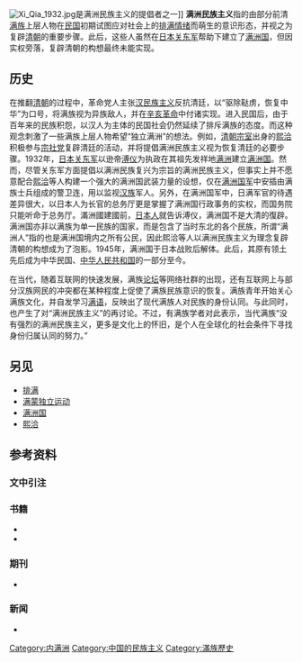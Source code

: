 [[File:Xi_Qia_1932.jpg|thumb]]是满洲民族主义的提倡者之一]]
'''满洲民族主义'''{{refTag|name=研究通讯|1={{harvnb|吴启讷|2015|p=4}}}}指的由部分前清[[满族|满族]]上层人物在[[中华民国_(大陆时期)|民国]]初期试图应对社会上的[[排满|排满情绪]]而萌生的意识形态，并视之为复辟[[清朝|清朝]]的重要步骤。此后，这些人虽然在[[大日本帝国|日本]][[关东军|关东军]]帮助下建立了[[满洲国|满洲国]]，但因实权旁落，复辟清朝的构想最终未能实现。

==历史==
在推翻[[清朝|清朝]]的过程中，革命党人主张[[汉民族主义|汉民族主义]]反抗清廷，以“驱除鞑虏，恢复中华”为口号，将满族视为异族敌人，并在[[辛亥革命|辛亥革命]]中付诸实现{{refTag|name=研究通讯}}。进入民国后，由于百年来的民族积怨，以汉人为主体的民国社会仍然延续了排斥满族的态度。而这种观念刺激了一些满族上层人物希望“独立满洲”的想法{{refTag|name=研究通讯}}。例如，[[清朝宗室|清朝宗室]]出身的[[熙洽|熙洽]]积极参与[[宗社党|宗社党]]复辟清廷的活动，并将提倡满洲民族主义视为恢复清廷的必要步骤{{refTag|name=研究通讯}}。1932年，[[大日本帝国|日本]][[关东军|关东军]]以逊帝[[溥仪|溥仪]]为执政在其祖先发祥地[[满洲|满洲]]建立[[满洲国|满洲国]]。然而，尽管关东军方面提倡以满洲民族复兴为宗旨的满洲民族主义，但事实上并不愿意配合[[熙洽|熙洽]]等人构建一个强大的满洲国武装力量的设想，仅在[[满洲国军|满洲国军]]中安插由满族士兵组成的警卫连，用以监视[[汉族|汉族]]军人{{refTag|name=研究通讯}}。另外，在满洲国军中，日满军官的待遇差异很大，以日本人为长官的总务厅更是掌握了满洲国行政事务的实权，而国务院只能听命于总务厅{{refTag|name=研究通讯}}。滿洲國建國前，[[日本人|日本人]]就告诉溥仪，满洲国不是大清的復辟{{refTag|name=前半生|1={{harvnb|溥仪|2007|pp=223-224}}}}。满洲国亦非以满族为单一民族的国家，而是包含了当时东北的各个民族，所谓“满洲人”指的也是满洲国境内之所有公民{{refTag|1={{harvnb|金启孮|2009|p=160}}}}，因此熙洽等人以满洲民族主义为理念复辟清朝的构想成为了泡影。1945年，满洲国于日本战败后解体。此后，其原有领土先后成为中华民国、[[中华人民共和国|中华人民共和国]]的一部分至今。

在当代，随着互联网的快速发展，满族[[网络论坛|论坛]]等网络社群的出现，还有互联网上与部分汉族网民的冲突都在某种程度上促使了满族民族意识的恢复{{refTag|name=联合早报|1={{harvnb|游润恬|2016}}}}。满族青年开始关心满族文化，并自发学习[[满语|满语]]，反映出了现代满族人对民族的身份认同{{refTag|name=联合早报}}。与此同时，也产生了对“满洲民族主义”的再讨论{{refTag|name=联合早报}}。不过，有满族学者对此表示，当代满族“没有强烈的满洲民族主义，更多是文化上的怀旧，是个人在全球化的社会条件下寻找身份归属认同的努力{{refTag|name=联合早报}}。”

==另见==
*[[排满|排满]]
*[[满蒙独立运动|满蒙独立运动]]
*[[满洲国|满洲国]]
*[[熙洽|熙洽]]

==参考资料==
===文中引注===
{{refbegin}}
{{refFoot|iger=}}
{{refend}}

===书籍===
*{{Cite book|last=金启孮|title=《金启孮谈北京的满族》|publisher=中华书局|year=2009|isbn=9787101068566|url= |ref=harv}}
*{{Cite book|last=溥仪|title=《我的前半生（全本）》|publisher=群众出版社|year=2007|isbn=9787501435579|url= |ref=harv}}

===期刊===
*{{Cite journal |author = 吴启讷 |journal = 《民族社会学研究通讯》 |year = 2015 |issue = 186 |title = 《抗战洗礼下少数族群的中华民族化》 |publisher = 北京大学中国社会与发展研究中心 |ISBN =  |url = http://www.shehui.pku.edu.cn/upload/editor/file/20170428/20170428150146_5547.pdf |archivedate = 2017-11-26 |archiveurl = https://web.archive.org/web/20171126004531/http://www.shehui.pku.edu.cn/upload/editor/file/20170428/20170428150146_5547.pdf |ref = harv |access-date = 2017-11-26 |dead-url = yes }}

===新闻===
*{{cite web |url=http://www.zaobao.com.sg/znews/greater-china/story20161204-697981 |title=全球化激活满族意识 |accessdate=2017-11-26 |date=2016-12-4 |publisher=[[联合早报|联合早报]] |last=游润恬 |year=2016 |deadurl=no |archivedate=2017-11-26  |archiveurl= https://web.archive.org/web/20171126001100/http://www.zaobao.com.sg/znews/greater-china/story20161204-697981 |ref=harv}}

{{Types of nationalism}}

[[Category:内满洲|Category:内满洲]]
[[Category:中国的民族主义|Category:中国的民族主义]]
[[Category:滿族歷史|Category:滿族歷史]]